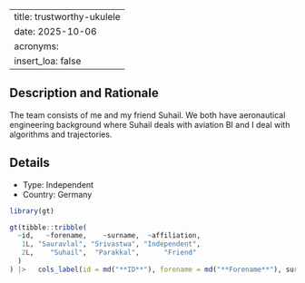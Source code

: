 
---
title: trustworthy-ukulele
date: 2025-10-06
acronyms:
  insert_loa: false
---

## Description and Rationale

The team consists of me and my friend Suhail. We both have aeronautical engineering background where Suhail deals with aviation BI and I deal with algorithms and trajectories.

## Details

* Type: Independent
* Country: Germany

```r
library(gt)

gt(tibble::tribble(
  ~id,   ~forename,    ~surname,  ~affiliation,
   1L, "Sauravlal", "Srivastwa", "Independent",
   2L,    "Suhail",  "Parakkal",      "Friend"
  )
) |>   cols_label(id = md("**ID**"), forename = md("**Forename**"), surname ~ md("**Surname**"), affiliation ~ md("**Affiliation**"))
```
